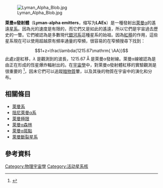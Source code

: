 [[File:Lyman_Alpha_Blob.jpg|thumb]]

'''萊曼α發射體'''（'''Lyman-alpha emitters'''，缩写为'''LAEs'''）是一種發射出[[萊曼系|萊曼α]]的遙遠[[星系|星系]]。因為光的速度是有限的，而它們又是如此的遙遠，所以它們是宇宙過去歷史的一瞥。它們被認為是多數現代[[銀河系|銀河系]]這種星系的始祖。因為[[紅移|紅移]]的作用，這些星系現在可以使用超越原有頻率通量的窄頻，很容易的在窄頻搜尋下找到：
:<math> 1+z=\frac\lambda{1215.67\mathrm{ \AA}} </math>
此處z是紅移，<math>\lambda</math> 是觀測到的波長，1215.67 Å 是萊曼α發射線。萊曼α線被認為是由正在形成的恆星爆炸輻射出的。在[[宇宙學|宇宙學]]中，對萊曼α發射體紅移的實驗觀測是很重要的
<ref> {{cite web|url=http://arxiv.org/abs/0711.2199|title=The Lyman-alpha Emission Line as a Cosmological Tool |publisher=arXiv.org  |accessdate=2008-12-01 }}</ref>，因未它們可以追蹤[[暗物質|暗物質]]暈，以及其後的物質在宇宙中的演化和分布。

== 相關條目 ==
* [[萊曼系|萊曼系]]
* [[阻尼萊曼α系|阻尼萊曼α系]]
* [[萊曼極限|萊曼極限]]
* [[萊曼α森林|萊曼α森林]]
* [[萊曼α斑點|萊曼α斑點]]
* [[萊曼斷裂星系|萊曼斷裂星系]]

== 參考資料 ==
{{reflist}}

{{星系}}

[[Category:物理宇宙學|Category:物理宇宙學]]
[[Category:活动星系核|Category:活动星系核]]

{{astronomy-stub}}
{{galaxy-stub}}